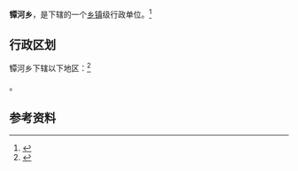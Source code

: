 {{中国乡级行政区|62/12/21/213/000}}

'''镡河乡'''，是{{PRC admin/fullname|62/12/21/213/000|3}}下辖的一个[[乡镇|乡镇]]级行政单位。<ref>{{PRC admin/ref sgc|{{PRC admin/parent|62/12/21/213/000}}}}</ref>

== 行政区划 ==

镡河乡下辖以下地区：<ref>{{PRC admin/ref sgc|62/12/21/213/000}}</ref>

{{PRC admin/children|62/12/21/213/000}}。

== 参考资料 ==

{{reflist}}

{{行政区划小作品}}
{{PRC admin/navcat|62/12/21/213/000}}